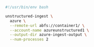```bash Shell
#!/usr/bin/env bash

unstructured-ingest \
  azure \
  --remote-url abfs://container1/ \
  --account-name azureunstructured1 \
  --output-dir azure-ingest-output \
  --num-processes 2
```
